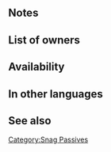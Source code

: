 {{Passive
|type=B
|name=Atk/Res Snag
|exclusive=0
|canUseWeapon={{WeaponList|exclude=Staff}}
|canUseMove={{MoveList|Cavalry,Flying}}
|properties=random_inherit_base,random_owner
|1name=Atk/Res Snag 1
|alt1name=Atk Res Snag 1
|1tagid=SID_攻撃魔防の干渉1
|1cost=60
|1effect=If a movement Assist skill (like Reposition, Shove, Pivot, etc.) is used by unit or targets unit, inflicts Atk/Res-2 on nearest foes within 4 spaces of both unit and target through their next actions.
|1required=-
|1promotionRarity=4
|1promotionTier=1
|2name=Atk/Res Snag 2
|alt2name=Atk Res Snag 2
|2tagid=SID_攻撃魔防の干渉2
|2cost=120
|2effect=If a movement Assist skill (like Reposition, Shove, Pivot, etc.) is used by unit or targets unit, inflicts Atk/Res-4 on nearest foes within 4 spaces of both unit and target through their next actions.
|2promotionRarity=5
|2promotionTier=1
|3name=Atk/Res Snag 3
|alt3name=Atk Res Snag 3
|3tagid=SID_攻撃魔防の干渉3
|3cost=240
|3effect=If a movement Assist skill (like Reposition, Shove, Pivot, etc.) is used by unit or targets unit, inflicts Atk/Res-6 on nearest foes within 4 spaces of both unit and target through their next actions.
}}
==Notes==
{{Penalties}}
==List of owners==
{{Skill Hero List}}
==Availability==
{{PassiveFocusList}}
{{PassiveDistributionList}}
{{PassiveCombatManualList}}
==In other languages==
{{OtherLanguages
|english=Atk/Res Snag
|japanese=攻撃魔防の干渉
|german=Agr./Res.-Falle
|spanishEU=Turbar Ata/Res
|spanishLA=Turbar Atq./Res.
|french=Accroc Atq/Rés
|italian=Intoppo Att/Res
|chineseTW=攻擊魔防干涉
|portuguese=Óbice Atq./Res.
}}
==See also==
{{See also skills|cond=Description LIKE '%If a movement Assist skill%inflicts%/%-%'|columns=3}}
{{Passives Navbox|B}}
[[Category:Snag Passives]]